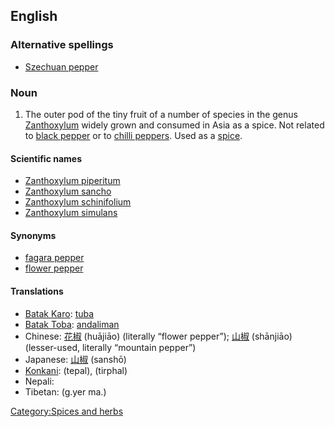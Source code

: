 ==English==
{{wikipedia}}

===Alternative spellings===
* [[Szechuan pepper]]

===Noun===
{{en-noun}}

# The outer pod of the tiny fruit of a number of species in the genus [[Zanthoxylum]] widely grown and consumed in Asia as a spice. Not related to [[black pepper]] or to [[chilli pepper]]s.  Used as a [[spice]].

====Scientific names====
* [[Zanthoxylum piperitum]]
* [[Zanthoxylum sancho]]
* [[Zanthoxylum schinifolium]]
* [[Zanthoxylum simulans]]

====Synonyms====
* [[fagara pepper]]<!-- or just fagara ?-->
* [[flower pepper]]

====Translations====
* [[Batak Karo]]: [[tuba#Batak Karo|tuba]]
* [[Batak Toba]]: [[andaliman]]
* Chinese: [[花椒]] (huājiāo) (literally “flower pepper”); [[山椒]] (shānjiāo) (lesser-used, literally “mountain pepper”)
* Japanese: [[山椒]] (sanshō)
* [[Konkani]]: (tepal), (tirphal) {{rfscript|Devanagari}}
* Nepali: {{term|sc=Deva|टिमुर|tr=timur}}
* Tibetan: (g.yer ma.) {{rfscript|Tibetan}}

[[Category:Spices and herbs]]